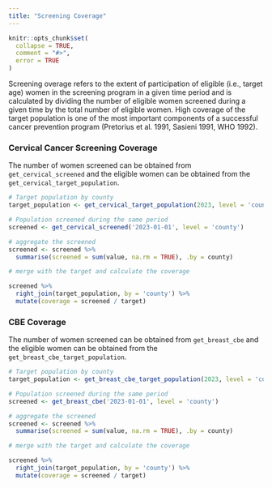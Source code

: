 ```yaml
---
title: "Screening Coverage"
---
```


```r
knitr::opts_chunk$set(
  collapse = TRUE,
  comment = "#>",
  error = TRUE
)
```

Screening overage refers to the extent of participation of eligible (i.e., target age) women in the screening program in a given time period and is calculated by dividing the number of eligible women screened during a given time by the total number of eligible women. High coverage of the target population is one of the most important components of a successful cancer prevention program (Pretorius et al. 1991, Sasieni 1991, WHO 1992).

### Cervical Cancer Screening Coverage

The number of women screened can be obtained from `get_cervical_screened` and the eligible women can be obtained from the `get_cervical_target_population`.

```r
# Target population by county
target_population <- get_cervical_target_population(2023, level = 'county')

# Population screened during the same period
screened <- get_cervical_screened('2023-01-01', level = 'county')

# aggregate the screened 
screened <- screened %>%
  summarise(screened = sum(value, na.rm = TRUE), .by = county)

# merge with the target and calculate the coverage

screened %>%
  right_join(target_population, by = 'county') %>%
  mutate(coverage = screened / target)
```

### CBE Coverage

The number of women screened can be obtained from `get_breast_cbe` and the eligible women can be obtained from the `get_breast_cbe_target_population`.

```r
# Target population by county
target_population <- get_breast_cbe_target_population(2023, level = 'county')

# Population screened during the same period
screened <- get_breast_cbe('2023-01-01', level = 'county')

# aggregate the screened 
screened <- screened %>%
  summarise(screened = sum(value, na.rm = TRUE), .by = county)

# merge with the target and calculate the coverage

screened %>%
  right_join(target_population, by = 'county') %>%
  mutate(coverage = screened / target)
```

